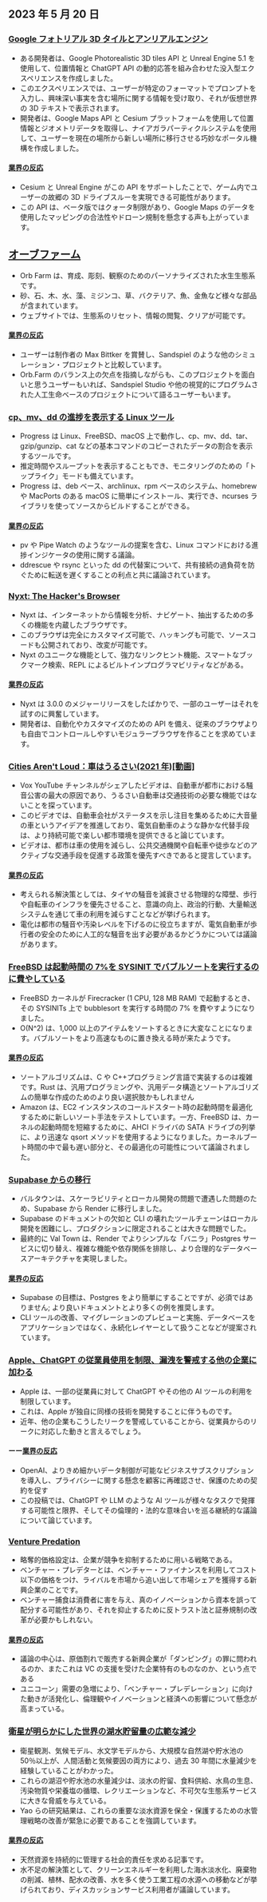 

<CallToAction />

<Steps>

## 2023 年 5 月 20 日

### [Google フォトリアル 3D タイルとアンリアルエンジン](https://nilsbakker.nl/portfolio/3d-tiles/)

- ある開発者は、Google Photorealistic 3D tiles API と Unreal Engine 5.1 を使用して、位置情報と ChatGPT API の動的応答を組み合わせた没入型エクスペリエンスを作成しました。
- このエクスペリエンスでは、ユーザーが特定のフォーマットでプロンプトを入力し、興味深い事実を含む場所に関する情報を受け取り、それが仮想世界の 3D テキストで表示されます。
- 開発者は、Google Maps API と Cesium プラットフォームを使用して位置情報とジオメトリデータを取得し、ナイアガラパーティクルシステムを使用して、ユーザーを現在の場所から新しい場所に移行させる巧妙なポータル機構を作成しました。

#### [業界の反応](http://news.ycombinator.com/item?id=36000631)

- Cesium と Unreal Engine がこの API をサポートしたことで、ゲーム内でユーザーの故郷の 3D ドライブスルーを実現できる可能性があります。
- この API は、ベータ版ではクォータ制限があり、Google Maps のデータを使用したマッピングの合法性やドローン規制を懸念する声も上がっています。

## [オーブファーム](https://orb.farm/)

- Orb Farm は、育成、彫刻、観察のためのパーソナライズされた水生生態系です。
- 砂、石、木、水、藻、ミジンコ、草、バクテリア、魚、金魚など様々な部品が含まれています。
- ウェブサイトでは、生態系のリセット、情報の閲覧、クリアが可能です。

#### [業界の反応](http://news.ycombinator.com/item?id=35999835)

- ユーザーは制作者の Max Bittker を賞賛し、Sandspiel のような他のシミュレーション・プロジェクトと比較しています。
- Orb.Farm のバランス上の欠点を指摘しながらも、このプロジェクトを面白いと思うユーザーもいれば、Sandspiel Studio や他の視覚的にプログラムされた人工生命ベースのプロジェクトについて語るユーザーもいます。

### [cp、mv、dd の進捗を表示する Linux ツール](https://github.com/Xfennec/progress)

- Progress は Linux、FreeBSD、macOS 上で動作し、cp、mv、dd、tar、gzip/gunzip、cat などの基本コマンドのコピーされたデータの割合を表示するツールです。
- 推定時間やスループットを表示することもでき、モニタリングのための「トップライク」モードも備えています。
- Progress は、deb ベース、archlinux、rpm ベースのシステム、homebrew や MacPorts のある macOS に簡単にインストール、実行でき、ncurses ライブラリを使ってソースからビルドすることができる。

#### [業界の反応](http://news.ycombinator.com/item?id=36000407)

- pv や Pipe Watch のようなツールの提案を含む、Linux コマンドにおける進捗インジケータの使用に関する議論。
- ddrescue や rsync といった dd の代替案について、共有接続の過負荷を防ぐために転送を遅くすることの利点と共に議論されています。

### [Nyxt: The Hacker's Browser](https://nyxt.atlas.engineer/)

- Nyxt は、インターネットから情報を分析、ナビゲート、抽出するための多くの機能を内蔵したブラウザです。
- このブラウザは完全にカスタマイズ可能で、ハッキングも可能で、ソースコードも公開されており、改変が可能です。
- Nyxt のユニークな機能として、強力なリンクヒント機能、スマートなブックマーク検索、REPL によるビルトインプログラマビリティなどがある。

#### [業界の反応](http://news.ycombinator.com/item?id=36006423)

- Nyxt は 3.0.0 のメジャーリリースをしたばかりで、一部のユーザーはそれを試すのに興奮しています。
- 開発者は、自動化やカスタマイズのための API を備え、従来のブラウザよりも自由でコントロールしやすいモジュラーブラウザを作ることを求めています。

### [Cities Aren't Loud：車はうるさい(2021 年)[動画]](https://www.youtube.com/watch?v=CTV-wwszGw8)

- Vox YouTube チャンネルがシェアしたビデオは、自動車が都市における騒音公害の最大の原因であり、うるさい自動車は交通技術の必要な機能ではないことを探っています。
- このビデオでは、自動車会社がステータスを示し注目を集めるために大音量の車というアイデアを推進しており、電気自動車のような静かな代替手段は、より持続可能で楽しい都市環境を提供できると論じています。
- ビデオは、都市は車の使用を減らし、公共交通機関や自転車や徒歩などのアクティブな交通手段を促進する政策を優先すべきであると提言しています。

#### [業界の反応](http://news.ycombinator.com/item?id=35999950)

- 考えられる解決策としては、タイヤの騒音を減衰させる物理的な障壁、歩行や自転車のインフラを優先させること、意識の向上、政治的行動、大量輸送システムを通じて車の利用を減らすことなどが挙げられます。
- 電化は都市の騒音や汚染レベルを下げるのに役立ちますが、電気自動車が歩行者の安全のために人工的な騒音を出す必要があるかどうかについては議論があります。

### [FreeBSD は起動時間の 7%を SYSINIT でバブルソートを実行するのに費やしている](https://twitter.com/cperciva/status/1659558311920914432)

- FreeBSD カーネルが Firecracker (1 CPU, 128 MB RAM) で起動するとき、その SYSINITs 上で bubblesort を実行する時間の 7% を費やすようになりました。
- O(N^2) は、1,000 以上のアイテムをソートするときに大変なことになります。バブルソートをより高速なものに置き換える時が来たようです。

#### [業界の反応](http://news.ycombinator.com/item?id=36002574)

- ソートアルゴリズムは、C や C++プログラミング言語で実装するのは複雑です。Rust は、汎用プログラミングや、汎用データ構造とソートアルゴリズムの簡単な作成のためのより良い選択肢かもしれません
- Amazon は、EC2 インスタンスのコールドスタート時の起動時間を最適化するために新しいソート手法をテストしています。一方、FreeBSD は、カーネルの起動時間を短縮するために、AHCI ドライバの SATA ドライブの列挙に、より迅速な qsort メソッドを使用するようになりました。カーネルブート時間の中で最も遅い部分と、その最適化の可能性について議論されました。

### [Supabase からの移行](https://blog.val.town/blog/migrating-from-supabase)

- バルタウンは、スケーラビリティとローカル開発の問題で遭遇した問題のため、Supabase から Render に移行しました。
- Supabase のドキュメントの欠如と CLI の壊れたツールチェーンはローカル開発を困難にし、プロダクションに限定されることは大きな問題でした。
- 最終的に Val Town は、Render でよりシンプルな「バニラ」Postgres サービスに切り替え、複雑な機能や依存関係を排除し、より合理的なデータベースアーキテクチャを実現しました。

#### [業界の反応](http://news.ycombinator.com/item?id=36004925)

- Supabase の目標は、Postgres をより簡単にすることですが、必須ではありません; より良いドキュメントとより多くの例を推奨します。
- CLI ツールの改善、マイグレーションのプレビューと実施、データベースをアプリケーションではなく、永続化レイヤーとして扱うことなどが提案されています。

### [Apple、ChatGPT の従業員使用を制限、漏洩を警戒する他の企業に加わる](https://www.wsj.com/articles/apple-restricts-use-of-chatgpt-joining-other-companies-wary-of-leaks-d44d7d34)

- Apple は、一部の従業員に対して ChatGPT やその他の AI ツールの利用を制限しています。
- これは、Apple が独自に同様の技術を開発することに伴うものです。
- 近年、他の企業もこうしたリークを警戒していることから、従業員からのリークに対応した動きと言えるでしょう。

#### ーー[業界の反応](http://news.ycombinator.com/item?id=36000079)

- OpenAI、よりきめ細かいデータ制御が可能なビジネスサブスクリプションを導入し、プライバシーに関する懸念を顧客に再確認させ、保護のための契約を促す
- この投稿では、ChatGPT や LLM のような AI ツールが様々なタスクで発揮する可能性と限界、そしてその倫理的・法的な意味合いを巡る継続的な議論について論じています。

### [Venture Predation](https://papers.ssrn.com/sol3/papers.cfm?abstract_id=4437360)

- 略奪的価格設定は、企業が競争を抑制するために用いる戦略である。
- ベンチャー・プレデターとは、ベンチャー・ファイナンスを利用してコスト以下の価格をつけ、ライバルを市場から追い出して市場シェアを獲得する新興企業のことです。
- ベンチャー捕食は消費者に害を与え、真のイノベーションから資本を誤って配分する可能性があり、それを抑止するために反トラスト法と証券規制の改革が必要かもしれない。

#### [業界の反応](http://news.ycombinator.com/item?id=36003096)

- 議論の中心は、原価割れで販売する新興企業が「ダンピング」の罪に問われるのか、またこれは VC の支援を受けた企業特有のものなのか、という点である
- ユニコーン」需要の急増により、「ベンチャー・プレデレーション」に向けた動きが活発化し、倫理観やイノベーションと経済への影響について懸念が高まっている。

### [衛星が明らかにした世界の湖水貯留量の広範な減少](https://www.science.org/doi/10.1126/science.abo2812)

- 衛星観測、気候モデル、水文学モデルから、大規模な自然湖や貯水池の 50％以上が、人間活動と気候要因の両方により、過去 30 年間に水量減少を経験していることがわかった。
- これらの湖沼や貯水池の水量減少は、淡水の貯留、食料供給、水鳥の生息、汚染物質や栄養塩の循環、レクリエーションなど、不可欠な生態系サービスに大きな脅威を与えている。
- Yao らの研究結果は、これらの重要な淡水資源を保全・保護するための水管理戦略の改善が緊急に必要であることを強調しています。

#### [業界の反応](http://news.ycombinator.com/item?id=35999438)

- 天然資源を持続的に管理する社会的責任を求める記事です。
- 水不足の解決策として、クリーンエネルギーを利用した海水淡水化、廃棄物の削減、植林、配水の改善、水を多く使う工業工程の水源への移動などが挙げられており、ディスカッションサービス利用者が議論しています。

</Steps>
